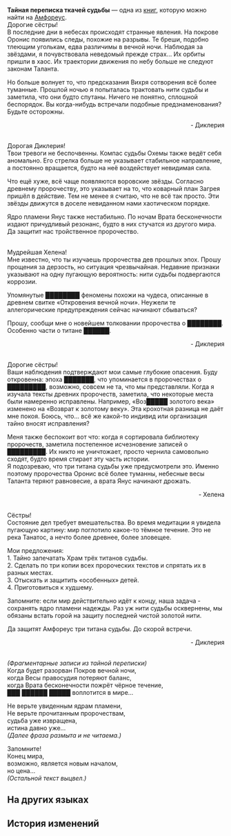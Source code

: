 {{Книга Инфобокс
|id           = 469
|Название     = Тайная переписка ткачей судьбы
|Изображение  = Предмет Destiny Weaver's Missives.png
|Мир          = Амфореус
|Томов        = 1
|Автор        = <!--нужно добавить-->
|Описание     = Переписка нескольких ткачей судьбы. Текст почти неразличим. Возможно, буквы размыты временем. А может, кто-то подтёр их намеренно.
|Том1         = {{tx}}
|Источник1    = {{tx|Отсутствует источник}}
|Персонажи    = 
|Фракции      = 
}}
'''Тайная переписка ткачей судьбы''' — одна из [[Книги|книг]], которую можно найти на [[Амфореус]].
<!--
==Получение==
<gallery>
Книга НАЗВАНИЕ.png|НАЗВАНИЕ
Локация НАЗВАНИЕ.png|Расположение на карте. Ближайший пространственный якорь «[[НАЗВАНИЕ]]»
</gallery>
-->
{{Размер|28|Письмо №&nbsp;1}}<br />
Дорогие сёстры!<br />
В последние дни в небесах происходят странные явления. На покрове Оронис появились следы, похожие на разрывы. Те бреши, подобно тлеющим уголькам, едва различимы в вечной ночи. Наблюдая за звёздами, я почувствовала неведомый прежде страх... Их орбиты пришли в хаос. Их траектории движения по небу больше не следуют законам Таланта.

Но больше волнует то, что предсказания Вихря сотворения всё более туманные. Прошлой ночью я попыталась трактовать нити судьбы и заметила, что они будто спутаны. Ничего не понятно, сплошной беспорядок. Вы когда-нибудь встречали подобные предзнаменования?<br />
Будьте осторожны.<br /><div align="right">- Диклерия</div>

{{Размер|28|Письмо №&nbsp;2}}<br />
Дорогая Диклерия!<br />
Твои тревоги не беспочвенны. Компас судьбы Охемы также ведёт себя аномально. Его стрелка больше не указывает стабильное направление, а постоянно вращается, будто на неё воздействует невидимая сила.

Что ещё хуже, всё чаще появляются воровские звёзды. Согласно древнему пророчеству, это указывает на то, что коварный план Загрея пришёл в действие. Тем не менее я считаю, что не всё так просто. Эти звёзды движутся в доселе невиданном нами хаотическом порядке.

Ядро пламени Янус также нестабильно. По ночам Врата бесконечности издают причудливый резонанс, будто в них стучатся из другого мира.<br />
Да защитит нас тройственное пророчество.

{{Размер|28|Письмо №&nbsp;3}}<br />
Мудрейшая Хелена!<br />
Мне известно, что ты изучаешь пророчества дев прошлых эпох. Прошу прощения за дерзость, но ситуация чрезвычайная. Недавние признаки указывают на одну пугающую вероятность: нити судьбы подвергаются коррозии.

Упомянутые ████████ феномены похожи на чудеса, описанные в древнем свитке «Откровения вечной ночи». Неужели те аллегорические предупреждения сейчас начинают сбываться?

Прошу, сообщи мне о новейшем толковании пророчества о ████████. Особенно части о титане ██████.<br /><div align="right">- Диклерия</div>

{{Размер|28|Письмо №&nbsp;4}}<br />
Дорогие сёстры!<br />
Ваши наблюдения подтверждают мои самые глубокие опасения. Буду откровенна: эпоха ███████, что упоминается в пророчествах о █████████, возможно, совсем не та, что мы представляли. Когда я изучала тексты древних пророчеств, заметила, что некоторые места были намеренно исправлены. Например, «Воз█████ золотого века» изменено на «Возврат к золотому веку». Эта крохотная разница не даёт мне покоя. Боюсь, что... всё же какой-то индивид или организация тайно вносят исправления?

Меня также беспокоит вот что: когда я сортировала библиотеку пророчеств, заметила постепенное исчезновение записей о █████████. Их никто не уничтожает, просто чернила самовольно сходят, будто время стирает эту часть истории.<br />
Я подозреваю, что три титана судьбы уже предусмотрели это. Именно поэтому пророчества Оронис всё более туманны, небесные весы Таланта теряют равновесие, а врата Янус начинают дрожать.<br /><div align="right">- Хелена</div>

{{Размер|28|Письмо №&nbsp;5}}<br />
Сёстры!<br />
Состояние дел требует вмешательства. Во время медитации я увидела пугающую картину: мир поглотило какое-то тёмное течение. Это не река Танатос, а нечто более древнее, более зловещее.

Мои предложения:<br />
1. Тайно запечатать Храм трёх титанов судьбы.<br />
2. Сделать по три копии всех пророческих текстов и спрятать их в разных местах.<br />
3. Отыскать и защитить «особенных» детей.<br />
4. Приготовиться к худшему.

Запомните: если мир действительно идёт к концу, наша задача - сохранять ядро пламени надежды. Раз уж нити судьбы осквернены, мы обязаны встать горой на защиту последней чистой золотой нити.

Да защитят Амфореус три титана судьбы. До скорой встречи.<br /><div align="right">- Диклерия</div>

{{Размер|28|Приложение: Фрагмент пророчества}}<br />
''(Фрагментарные записи из тайной переписки)''<br />
Когда будет разорван Покров вечной ночи,<br />
когда Весы правосудия потеряют баланс,<br />
когда Врата бесконечности пожрёт чёрное течение,<br />
███ ██████ █████ воплотится в мире...

Не верьте увиденным ядрам пламени,<br />
Не верьте прочитанным пророчествам,<br />
судьба уже извращена,<br />
истина давно уже...<br />
''(Далее фраза размыта и не читаема.)''

Запомните!<br />
Конец мира,<br />
возможно, является новым началом,<br />
но цена...<br />
''(Остальной текст выцвел.)''

==На других языках==
{{На других языках
|en   = Destiny Weaver's Missives
|zhs  = 命运织者的密函
|zht  = 命運織者的密函
|ja   = 運命の織り手の密書
|ko   = 운명 방직공의 밀서
|es   = Cartas secretas de las tejedoras del destino
|fr   = Lettres des tisseuses du destin
|ru   = Тайная переписка ткачей судьбы
|th   = จดหมายลับของผู้ถักทอโชคชะตา
|vi   = Mật Hàm Của Người Dệt Vận Mệnh
|de   = Geheime Schreiben der Schicksalsweberinnen
|id   = Surat Rahasia Penenun Takdir
|pt   = Cartas da Tecelã do Destino
}}

==История изменений==
{{История изменений|3.0}}